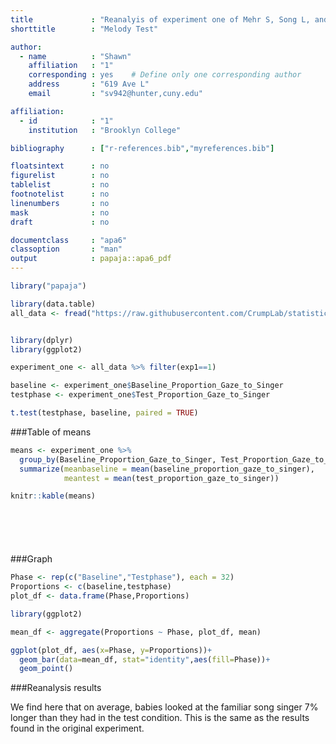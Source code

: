 ```yaml
---
title             : "Reanalyis of experiment one of Mehr S, Song L, and Spelke E 2016"
shorttitle        : "Melody Test"

author: 
  - name          : "Shawn"
    affiliation   : "1"
    corresponding : yes    # Define only one corresponding author
    address       : "619 Ave L"
    email         : "sv942@hunter,cuny.edu"

affiliation:
  - id            : "1"
    institution   : "Brooklyn College"

bibliography      : ["r-references.bib","myreferences.bib"]

floatsintext      : no
figurelist        : no
tablelist         : no
footnotelist      : no
linenumbers       : no
mask              : no
draft             : no

documentclass     : "apa6"
classoption       : "man"
output            : papaja::apa6_pdf
---
```

    
    
```r
library("papaja")
```

```r

library(data.table)
all_data <- fread("https://raw.githubusercontent.com/CrumpLab/statisticsLab/master/data/MehrSongSpelke2016.csv")


library(dplyr)
library(ggplot2)

experiment_one <- all_data %>% filter(exp1==1)

baseline <- experiment_one$Baseline_Proportion_Gaze_to_Singer
testphase <- experiment_one$Test_Proportion_Gaze_to_Singer

t.test(testphase, baseline, paired = TRUE)


```
###Table of means 

```r
means <- experiment_one %>%
  group_by(Baseline_Proportion_Gaze_to_Singer, Test_Proportion_Gaze_to_Singer)%>%
  summarize(meanbaseline = mean(baseline_proportion_gaze_to_singer),
            meantest = mean(test_proportion_gaze_to_singer))

knitr::kable(means)







```
###Graph 

```r
Phase <- rep(c("Baseline","Testphase"), each = 32)
Proportions <- c(baseline,testphase)
plot_df <- data.frame(Phase,Proportions)

library(ggplot2)

mean_df <- aggregate(Proportions ~ Phase, plot_df, mean)

ggplot(plot_df, aes(x=Phase, y=Proportions))+ 
  geom_bar(data=mean_df, stat="identity",aes(fill=Phase))+
  geom_point()

```






###Reanalysis results

We find here that on average, babies looked at the familiar song singer 7% longer than they had in the test condition. This is the same as the results found in the original experiment.

